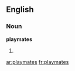 ==English==
===Noun===
'''playmates'''
# {{plural of|[[playmate]]}}

[[ar:playmates]]
[[fr:playmates]]
